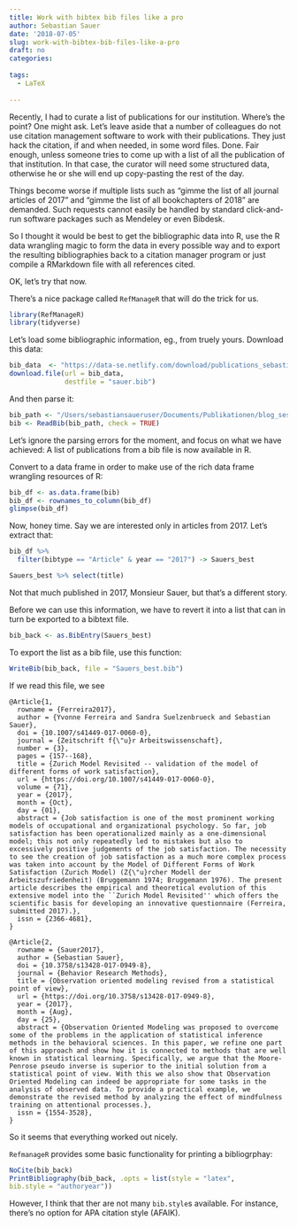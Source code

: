 ```yaml
---
title: Work with bibtex bib files like a pro
author: Sebastian Sauer
date: '2018-07-05'
slug: work-with-bibtex-bib-files-like-a-pro
draft: no
categories:
  
tags:
  - LaTeX
  
---
```



Recently, I had to curate a list of publications for our institution. Where's the point? One might ask. Let's leave aside that a number of colleagues do not use citation management software to work with their publications. They just hack the citation, if and when needed, in some word files. Done. Fair enough, unless someone tries to come up with a list of all the publication of that institution. In that case, the curator will need some structured data, otherwise he or she will end up copy-pasting the rest of the day.

Things become worse if multiple lists such as "gimme the list of all journal articles of 2017" and "gimme the list of all bookchapters of 2018" are demanded. Such requests cannot easily be handled by standard click-and-run software packages such as Mendeley or even Bibdesk.

So I thought it would be best to get the bibliographic data into R, use the R data wrangling magic to form the data in every possible way and to export the resulting bibliographies back to a citation manager program or just compile a RMarkdown file with all references cited.

OK, let's try that now.

There's a nice package called `RefManageR` that will do the trick for us.

```r
library(RefManageR)
library(tidyverse)
```


Let's load some bibliographic information, eg., from truely yours. Download this data:

```r
bib_data  <- "https://data-se.netlify.com/download/publications_sebastian_sauer.bib"
download.file(url = bib_data,
              destfile = "sauer.bib")
```

And then parse it:

```r
bib_path <- "/Users/sebastiansaueruser/Documents/Publikationen/blog_ses/data_se/sauer.bib"
bib <- ReadBib(bib_path, check = TRUE)
```

Let's ignore the parsing errors for the moment, and focus on what we have achieved: A list of publications from a bib file is now available in R.


Convert to a data frame in order to make use of the rich data frame wrangling resources of R:

```r
bib_df <- as.data.frame(bib)
bib_df <- rownames_to_column(bib_df)
glimpse(bib_df)
```


Now, honey time. Say we are interested only in articles from 2017. Let's extract that:

```r
bib_df %>% 
  filter(bibtype == "Article" & year == "2017") -> Sauers_best 

Sauers_best %>% select(title) 
```

Not that much published in 2017, Monsieur Sauer, but that's a different story.

Before we can use this information, we have to revert it into a list that can in turn be exported to a bibtext file.

```r
bib_back <- as.BibEntry(Sauers_best)
```


To export the list as a bib file, use this function:

```r
WriteBib(bib_back, file = "Sauers_best.bib")
```

If we read this file, we see

```
@Article{1,
  rowname = {Ferreira2017},
  author = {Yvonne Ferreira and Sandra Suelzenbrueck and Sebastian Sauer},
  doi = {10.1007/s41449-017-0060-0},
  journal = {Zeitschrift f{\"u}r Arbeitswissenschaft},
  number = {3},
  pages = {157--168},
  title = {Zurich Model Revisited -- validation of the model of different forms of work satisfaction},
  url = {https://doi.org/10.1007/s41449-017-0060-0},
  volume = {71},
  year = {2017},
  month = {Oct},
  day = {01},
  abstract = {Job satisfaction is one of the most prominent working models of occupational and organizational psychology. So far, job satisfaction has been operationalized mainly as a one-dimensional model; this not only repeatedly led to mistakes but also to excessively positive judgements of the job satisfaction. The necessity to see the creation of job satisfaction as a much more complex process was taken into account by the Model of Different Forms of Work Satisfaction (Zurich Model) (Z{\"u}rcher Modell der Arbeitszufriedenheit) (Bruggemann 1974; Bruggemann 1976). The present article describes the empirical and theoretical evolution of this extensive model into the ``Zurich Model Revisited'' which offers the scientific basis for developing an innovative questionnaire (Ferreira, submitted 2017).},
  issn = {2366-4681},
}

@Article{2,
  rowname = {Sauer2017},
  author = {Sebastian Sauer},
  doi = {10.3758/s13428-017-0949-8},
  journal = {Behavior Research Methods},
  title = {Observation oriented modeling revised from a statistical point of view},
  url = {https://doi.org/10.3758/s13428-017-0949-8},
  year = {2017},
  month = {Aug},
  day = {25},
  abstract = {Observation Oriented Modeling was proposed to overcome some of the problems in the application of statistical inference methods in the behavioral sciences. In this paper, we refine one part of this approach and show how it is connected to methods that are well known in statistical learning. Specifically, we argue that the Moore-Penrose pseudo inverse is superior to the initial solution from a statistical point of view. With this we also show that Observation Oriented Modeling can indeed be appropriate for some tasks in the analysis of observed data. To provide a practical example, we demonstrate the revised method by analyzing the effect of mindfulness training on attentional processes.},
  issn = {1554-3528},
}
```

So it seems that everything worked out nicely. 


`RefmanageR` provides some basic functionality for printing a bibliogrphay:

```r
NoCite(bib_back)
PrintBibliography(bib_back, .opts = list(style = "latex",
bib.style = "authoryear"))
```

However, I think that ther are not many `bib.style`s available. For instance, there's no option for APA citation style (AFAIK).



